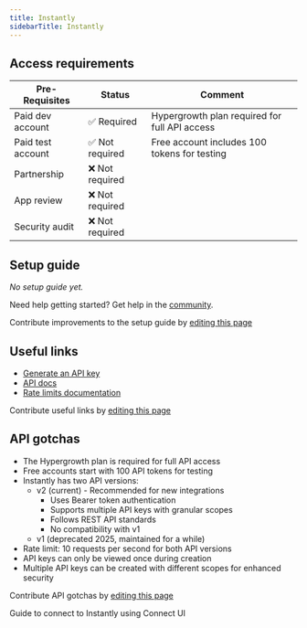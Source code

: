 ```yaml
---
title: Instantly
sidebarTitle: Instantly
---
```



<Overview />
<PreBuiltTooling />
<PreBuiltUseCases />

## Access requirements
| Pre-Requisites | Status | Comment|
| - | - | - |
| Paid dev account | ✅ Required | Hypergrowth plan required for full API access |
| Paid test account | ✅ Not required | Free account includes 100 tokens for testing |
| Partnership | ❌ Not required | |
| App review | ❌ Not required | |
| Security audit | ❌ Not required | |

## Setup guide

_No setup guide yet._

<Tip>Need help getting started? Get help in the [community](https://nango.dev/slack).</Tip>

<Note>Contribute improvements to the setup guide by [editing this page](https://github.com/nangohq/nango/tree/master/docs-v2/integrations/all/instantly.mdx)</Note>

## Useful links

- [Generate an API key](https://app.instantly.ai/app/settings/integrations)
- [API docs](https://developer.instantly.ai)
- [Rate limits documentation](https://developer.instantly.ai/getting-started/rate-limit)

<Note>Contribute useful links by [editing this page](https://github.com/nangohq/nango/tree/master/docs-v2/integrations/all/instantly.mdx)</Note>

## API gotchas

- The Hypergrowth plan is required for full API access
- Free accounts start with 100 API tokens for testing
- Instantly has two API versions:
  - v2 (current) - Recommended for new integrations
    - Uses Bearer token authentication
    - Supports multiple API keys with granular scopes
    - Follows REST API standards
    - No compatibility with v1
  - v1 (deprecated 2025, maintained for a while)
- Rate limit: 10 requests per second for both API versions
- API keys can only be viewed once during creation
- Multiple API keys can be created with different scopes for enhanced security

<Note>Contribute API gotchas by [editing this page](https://github.com/nangohq/nango/tree/master/docs-v2/integrations/all/instantly.mdx)</Note>

<Card title="Connect to Instantly" icon="link" href="/integrations/all/instantly/connect" horizontal>
  Guide to connect to Instantly using Connect UI
</Card>
